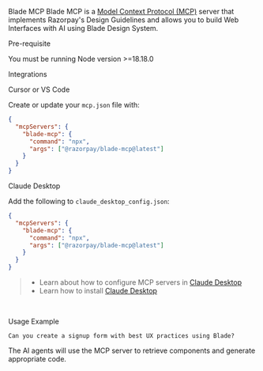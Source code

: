 
<Meta title="Guides/Blade MCP" />

<Heading size="xlarge">Blade MCP</Heading>
Blade MCP is a [Model Context Protocol (MCP)](https://modelcontextprotocol.io/introduction) server that
implements Razorpay's Design Guidelines and allows you to build Web Interfaces with AI using Blade Design
System.
<br />

<Heading size="large">Pre-requisite</Heading>

<List marginBottom="spacing.5">
  <ListItem>
    <ListItemText>You must be running Node version >=18.18.0</ListItemText>
  </ListItem>
</List>
<br />

<Heading size="large">Integrations</Heading>
<br />

<Heading size="medium">Cursor or VS Code</Heading>

Create or update your `mcp.json` file with:

```json
{
  "mcpServers": {
    "blade-mcp": {
      "command": "npx",
      "args": ["@razorpay/blade-mcp@latest"]
    }
  }
}
```

<Heading size="medium">Claude Desktop</Heading>

Add the following to `claude_desktop_config.json`:

```json
{
  "mcpServers": {
    "blade-mcp": {
      "command": "npx",
      "args": ["@razorpay/blade-mcp@latest"]
    }
  }
}
```

> - Learn about how to configure MCP servers in [Claude Desktop](https://modelcontextprotocol.io/quickstart/user)
> - Learn how to install [Claude Desktop](https://claude.ai/download)

<br />

<Heading size="medium">Usage Example</Heading>

```
Can you create a signup form with best UX practices using Blade?
```

The AI agents will use the MCP server to retrieve components and generate appropriate code.
